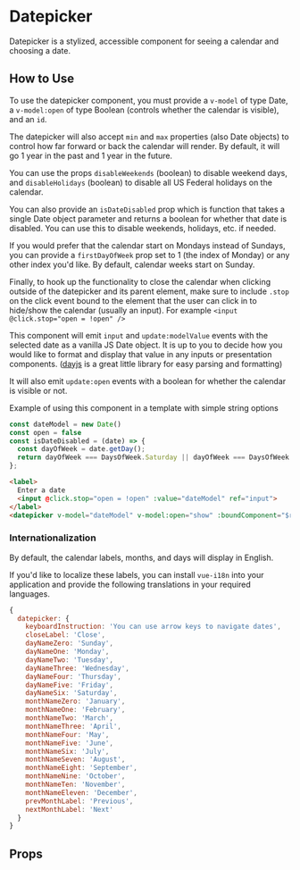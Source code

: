 
# Datepicker

Datepicker is a stylized, accessible component for seeing a calendar and choosing a date.

<Preview>
  <Story id="components-datepicker--primary" />
</Preview>

## How to Use
To use the datepicker component, you must provide a `v-model` of type Date, a `v-model:open` of type Boolean (controls whether the calendar is visible), and an `id`.

The datepicker will also accept `min` and `max` properties (also Date objects) to control how far forward or back the calendar will render. By default, it will go 1 year in the past and 1 year in the future.

You can use the props `disableWeekends` (boolean) to disable weekend days, and `disableHolidays` (boolean) to disable all US Federal holidays on the calendar.

You can also provide an `isDateDisabled` prop which is function that takes a single Date object parameter and returns a boolean for whether that date is disabled. You can use this to disable weekends, holidays, etc. if needed.

If you would prefer that the calendar start on Mondays instead of Sundays,  you can provide a `firstDayOfWeek` prop set to 1 (the index of Monday) or any other index you'd like. By default, calendar weeks start on Sunday.

Finally, to hook up the functionality to close the calendar when clicking outside of the datepicker and its parent element, make sure to include `.stop` on the click event bound to the element that the user can click in to hide/show the calendar (usually an input). For example `<input @click.stop="open = !open" />`

This component will emit `input` and `update:modelValue` events with the selected date as a vanilla JS Date object. It is up to you to decide how you would like to format and display that value in any inputs or presentation components. ([dayjs](https://day.js.org/) is a great little library for easy parsing and formatting)

It will also emit `update:open` events with a boolean for whether the calendar is visible or not.

Example of using this component in a template with simple string options
```js
const dateModel = new Date()
const open = false
const isDateDisabled = (date) => {
  const dayOfWeek = date.getDay();
  return dayOfWeek === DaysOfWeek.Saturday || dayOfWeek === DaysOfWeek.Sunday;
};
```
```html
<label>
  Enter a date
  <input @click.stop="open = !open" :value="dateModel" ref="input">
</label>
<datepicker v-model="dateModel" v-model:open="show" :boundComponent="$refs.input"></datepicker>
```

### Internationalization

By default, the calendar labels, months, and days will display in English.

If you'd like to localize these labels, you can install `vue-i18n` into your application and provide the following translations in your required languages.
```js
{
  datepicker: {
    keyboardInstruction: 'You can use arrow keys to navigate dates',
    closeLabel: 'Close',
    dayNameZero: 'Sunday',
    dayNameOne: 'Monday',
    dayNameTwo: 'Tuesday',
    dayNameThree: 'Wednesday',
    dayNameFour: 'Thursday',
    dayNameFive: 'Friday',
    dayNameSix: 'Saturday',
    monthNameZero: 'January',
    monthNameOne: 'February',
    monthNameTwo: 'March',
    monthNameThree: 'April',
    monthNameFour: 'May',
    monthNameFive: 'June',
    monthNameSix: 'July',
    monthNameSeven: 'August',
    monthNameEight: 'September',
    monthNameNine: 'October',
    monthNameTen: 'November',
    monthNameEleven: 'December',
    prevMonthLabel: 'Previous',
    nextMonthLabel: 'Next'
  }
}
```

## Props

<ArgsTable story={PRIMARY_STORY} />
